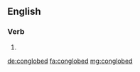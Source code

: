 ==English==

===Verb===
{{head|en|verb form}}

# {{en-past of|conglobe}}

[[de:conglobed]]
[[fa:conglobed]]
[[mg:conglobed]]